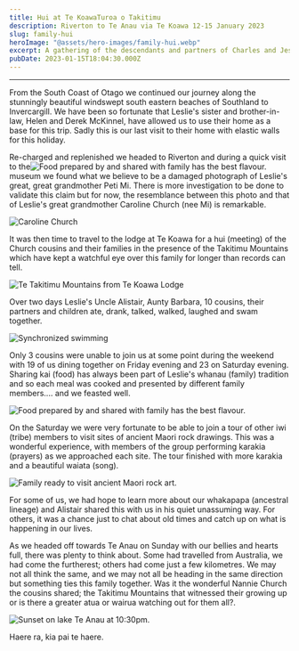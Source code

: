 ```yaml
---
title: Hui at Te KoawaTuroa o Takitimu
description: Riverton to Te Anau via Te Koawa 12-15 January 2023
slug: family-hui
heroImage: "@assets/hero-images/family-hui.webp"
excerpt: A gathering of the descendants and partners of Charles and Jessie Church in the shadows of the majestic Takitimu Mountains.
pubDate: 2023-01-15T18:04:30.000Z
---
```


***

From the South Coast of Otago we continued our journey along the stunningly beautiful windswept south eastern beaches of Southland to Invercargill. We have been so fortunate that Leslie's sister and brother-in-law, Helen and Derek McKinnel, have allowed us to use their home as a base for this trip. Sadly this is our last visit to their home with elastic walls for this holiday.

Re-charged and replenished we headed to Riverton and during a quick visit to the![Food prepared by and shared with family has the best flavour.](/family-lunch-hui.webp) museum we found what we believe to be a damaged photograph of Leslie's great, great grandmother Peti Mi. There is more investigation to be done to validate this claim but for now, the resemblance between this photo and that of Leslie's great grandmother Caroline Church (nee Mi) is remarkable.

![Caroline Church](/caroline-church.webp)


<ImageText src="/peti.webp" alt="Caroline Church or we believe, Peti"  caption="Following this discovery Leslie made a quick detour to the cemetery at Riverton, the burial place of Caroline Church and now, we believe, Peti."/>

It was then time to travel to the lodge at Te Koawa for a hui (meeting) of the Church cousins and their families in the presence of the Takitimu Mountains which have kept a watchful eye over this family for longer than records can tell.

![Te Takitimu Mountains from Te Koawa Lodge](/te-takitumu-mountains.webp)

Over two days Leslie's Uncle Alistair, Aunty Barbara, 10 cousins, their partners and children ate, drank, talked, walked, laughed and swam together.

![Synchronized swimming](/synchronised-swimming.webp)

Only 3 cousins were unable to join us at some point during the weekend with 19 of us dining together on Friday evening and 23 on Saturday evening. Sharing kai (food) has always been part of Leslie's whanau (family) tradition and so each meal was cooked and presented by different family members.... and we feasted well.

![Food prepared by and shared with family has the best flavour.](/family-lunch-hui.webp)

On the Saturday we were very fortunate to be able to join a tour of other iwi (tribe) members to visit sites of ancient Maori rock drawings. This was a wonderful experience, with members of the group performing karakia (prayers) as we approached each site. The tour finished with more karakia and a beautiful waiata (song).

![Family ready to visit ancient Maori rock art.](/visit-maori-rocks.webp)

For some of us, we had hope to learn more about our whakapapa (ancestral lineage) and Alistair shared this with us in his quiet unassuming way. For others, it was a chance just to chat about old times and catch up on what is happening in our lives.

As we headed off towards Te Anau on Sunday with our bellies and hearts full, there was plenty to think about. Some had travelled from Australia, we had come the furtherest; others had come just a few kilometres. We may not all think the same, and we may not all be heading in the same direction but something ties this family together. Was it the wonderful Nannie Church the cousins shared; the Takitimu Mountains that witnessed their growing up or is there a greater atua or wairua watching out for them all?.

![Sunset on lake Te Anau at 10:30pm.](/te-anau.webp)

Haere ra, kia pai te haere.

